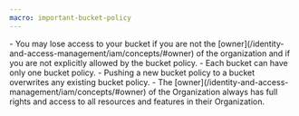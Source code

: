 ```yaml
---
macro: important-bucket-policy
---
```


<Message type="important">
    - You may lose access to your bucket if you are not the [owner](/identity-and-access-management/iam/concepts/#owner) of the organization and if you are not explicitly allowed by the bucket policy.
    - Each bucket can have only one bucket policy.
    - Pushing a new bucket policy to a bucket overwrites any existing bucket policy.
    - The [owner](/identity-and-access-management/iam/concepts/#owner) of the Organization always has full rights and access to all resources and features in their Organization.
</Message>